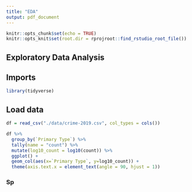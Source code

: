 ```yaml
---
title: "EDA"
output: pdf_document
---
```


```r
knitr::opts_chunk$set(echo = TRUE)
knitr::opts_knit$set(root.dir = rprojroot::find_rstudio_root_file())
```

## Exploratory Data Analysis

## Imports
```r
library(tidyverse)
```

## Load data
```r
df = read_csv("./data/crime-2019.csv", col_types = cols())
```

```r
df %>%
  group_by(`Primary Type`) %>%
  tally(name = "count") %>%
  mutate(log10_count = log10(count)) %>%
  ggplot() +
  geom_col(aes(x=`Primary Type`, y=log10_count)) +
  theme(axis.text.x = element_text(angle = 90, hjust = 1))
```

### Sp
  